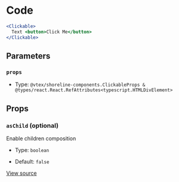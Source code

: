 # Code

```jsx
<Clickable>
  Text <button>Click Me</button>
</Clickable>
```

## Parameters

### `props`

- Type: `@vtex/shoreline-components.ClickableProps & @types/react.React.RefAttributes<typescript.HTMLDivElement>`

## Props

### `asChild` (optional)

Enable children composition

- Type: `boolean`

- Default: `false`

[View source](https://github.com/vtex/shoreline/blob/4b310ee4d/packages/components/src/clickable/clickable.tsx#L14)
